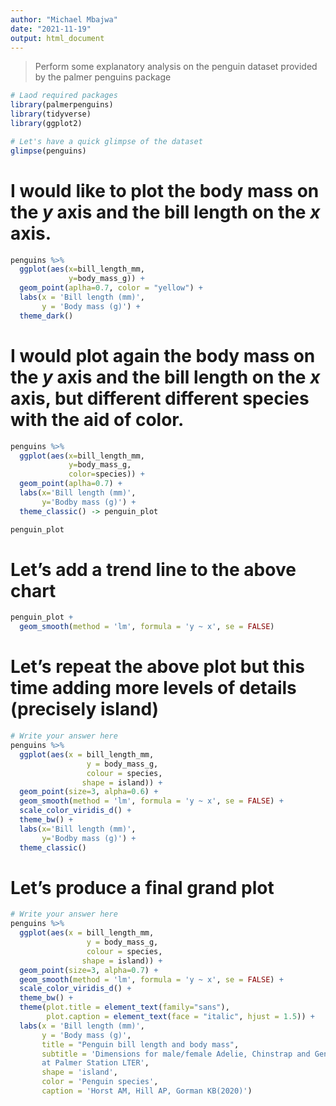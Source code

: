 ```yaml
---
author: "Michael Mbajwa"
date: "2021-11-19"
output: html_document
---
```



> Perform some explanatory analysis on the penguin dataset provided by the palmer penguins package 


```r
# Laod required packages
library(palmerpenguins)
library(tidyverse)
library(ggplot2)
```

```r
# Let's have a quick glimpse of the dataset
glimpse(penguins)
```


# I would like to plot the body mass on the _y_ axis and the bill length on the _x_ axis.

```r
penguins %>%
  ggplot(aes(x=bill_length_mm,
             y=body_mass_g)) +
  geom_point(aplha=0.7, color = "yellow") +
  labs(x = 'Bill length (mm)',
       y = 'Body mass (g)') +
  theme_dark()
```


# I would plot again the body mass on the _y_ axis and the bill length on the _x_ axis, but different different species with the aid of color.

```r
penguins %>%
  ggplot(aes(x=bill_length_mm,
             y=body_mass_g,
             color=species)) +
  geom_point(aplha=0.7) +
  labs(x='Bill length (mm)',
       y='Bodby mass (g)') +
  theme_classic() -> penguin_plot

penguin_plot
```


# Let's add a trend line to the above chart

```r
penguin_plot +
  geom_smooth(method = 'lm', formula = 'y ~ x', se = FALSE)
```



# Let's repeat the above plot but this time adding more levels of details (precisely island)

```r
# Write your answer here
penguins %>%
  ggplot(aes(x = bill_length_mm,
                 y = body_mass_g,
                 colour = species,
                shape = island)) +
  geom_point(size=3, alpha=0.6) +
  geom_smooth(method = 'lm', formula = 'y ~ x', se = FALSE) +
  scale_color_viridis_d() +
  theme_bw() +
  labs(x='Bill length (mm)',
       y='Bodby mass (g)') +
  theme_classic()
```


# Let's produce a final grand plot


```r
# Write your answer here
penguins %>%
  ggplot(aes(x = bill_length_mm,
                 y = body_mass_g,
                 colour = species,
                shape = island)) +
  geom_point(size=3, alpha=0.7) +
  geom_smooth(method = 'lm', formula = 'y ~ x', se = FALSE) +
  scale_color_viridis_d() +
  theme_bw() +
  theme(plot.title = element_text(family="sans"),
        plot.caption = element_text(face = "italic", hjust = 1.5)) +
  labs(x = 'Bill length (mm)',
       y = 'Body mass (g)',
       title = "Penguin bill length and body mass",
       subtitle = 'Dimensions for male/female Adelie, Chinstrap and Gentoo Penguins
       at Palmer Station LTER',
       shape = 'island',
       color = 'Penguin species',
       caption = 'Horst AM, Hill AP, Gorman KB(2020)')
```

